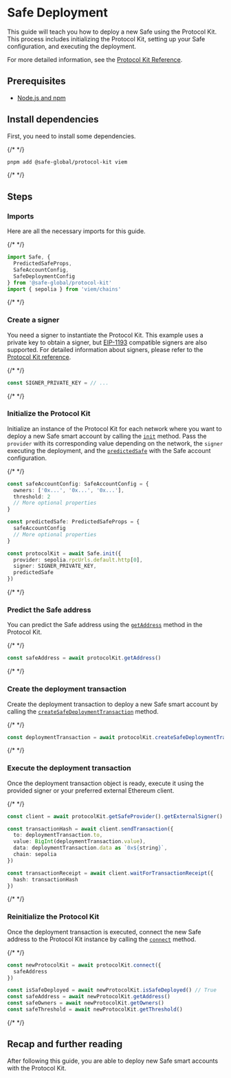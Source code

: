 
# Safe Deployment

This guide will teach you how to deploy a new Safe using the Protocol Kit. This process includes initializing the Protocol Kit, setting up your Safe configuration, and executing the deployment.

For more detailed information, see the [Protocol Kit Reference](../../../../reference-sdk-protocol-kit/overview.mdx).

## Prerequisites

- [Node.js and npm](https://docs.npmjs.com/downloading-and-installing-node-js-and-npm)

## Install dependencies

First, you need to install some dependencies.

{/* <!-- vale off --> */}

```bash
pnpm add @safe-global/protocol-kit viem
```

{/* <!-- vale on --> */}

## Steps

<Steps>

  ### Imports

  Here are all the necessary imports for this guide.

  {/* <!-- vale off --> */}

  ```typescript
  import Safe, {
    PredictedSafeProps,
    SafeAccountConfig,
    SafeDeploymentConfig
  } from '@safe-global/protocol-kit'
  import { sepolia } from 'viem/chains'
  ```

  {/* <!-- vale on --> */}

  ### Create a signer

  You need a signer to instantiate the Protocol Kit. This example uses a private key to obtain a signer, but [EIP-1193](https://eips.ethereum.org/EIPS/eip-1193) compatible signers are also supported. For detailed information about signers, please refer to the [Protocol Kit reference](../../../../reference-sdk-protocol-kit/overview.md).

  {/* <!-- vale off --> */}

  ```typescript
  const SIGNER_PRIVATE_KEY = // ...
  ```

  {/* <!-- vale on --> */}

  ### Initialize the Protocol Kit
  
  Initialize an instance of the Protocol Kit for each network where you want to deploy a new Safe smart account by calling the [`init`](../../../../reference-sdk-protocol-kit/initialization/init.mdx) method. Pass the `provider` with its corresponding value depending on the network, the `signer` executing the deployment, and the [`predictedSafe`](../../../../reference-sdk-protocol-kit/initialization/init.mdx#predictedsafe-optional) with the Safe account configuration.

  {/* <!-- vale off --> */}

  ```typescript
  const safeAccountConfig: SafeAccountConfig = {
    owners: ['0x...', '0x...', '0x...'],
    threshold: 2
    // More optional properties
  }

  const predictedSafe: PredictedSafeProps = {
    safeAccountConfig
    // More optional properties
  }

  const protocolKit = await Safe.init({
    provider: sepolia.rpcUrls.default.http[0],
    signer: SIGNER_PRIVATE_KEY,
    predictedSafe
  })
  ```

  {/* <!-- vale on --> */}

  ### Predict the Safe address

  You can predict the Safe address using the [`getAddress`](../../../../reference-sdk-protocol-kit/safe-info/getaddress.mdx) method in the Protocol Kit.

  {/* <!-- vale off --> */}

  ```typescript
  const safeAddress = await protocolKit.getAddress()
  ```

  {/* <!-- vale on --> */}

  ### Create the deployment transaction

  Create the deployment transaction to deploy a new Safe smart account by calling the [`createSafeDeploymentTransaction`](../../../../reference-sdk-protocol-kit/deployment/createsafedeploymenttransaction.mdx) method.

  {/* <!-- vale off --> */}

  ```typescript
  const deploymentTransaction = await protocolKit.createSafeDeploymentTransaction()
  ```

  {/* <!-- vale on --> */}

  ### Execute the deployment transaction

  Once the deployment transaction object is ready, execute it using the provided signer or your preferred external Ethereum client.

  {/* <!-- vale off --> */}

  ```typescript
  const client = await protocolKit.getSafeProvider().getExternalSigner()

  const transactionHash = await client.sendTransaction({
    to: deploymentTransaction.to,
    value: BigInt(deploymentTransaction.value),
    data: deploymentTransaction.data as `0x${string}`,
    chain: sepolia
  })

  const transactionReceipt = await client.waitForTransactionReceipt({
    hash: transactionHash
  })
  ```

  {/* <!-- vale on --> */}

  ### Reinitialize the Protocol Kit

  Once the deployment transaction is executed, connect the new Safe address to the Protocol Kit instance by calling the [`connect`](../../../../reference-sdk-protocol-kit/initialization/connect.mdx) method.

  {/* <!-- vale off --> */}

  ```typescript
  const newProtocolKit = await protocolKit.connect({
    safeAddress
  })

  const isSafeDeployed = await newProtocolKit.isSafeDeployed() // True
  const safeAddress = await newProtocolKit.getAddress()
  const safeOwners = await newProtocolKit.getOwners()
  const safeThreshold = await newProtocolKit.getThreshold()
  ```

  {/* <!-- vale on --> */}

</Steps>

## Recap and further reading

After following this guide, you are able to deploy new Safe smart accounts with the Protocol Kit.
